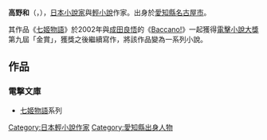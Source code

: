 {{Japanese|japanese= 高野 和|kana= たかの わたる|romaji= Takano Wataru}}
'''高野和'''（{{lang-ja|たかの わたる}}，{{bd|1972年||||G高野}}），[[日本|日本]][[小說家_(職業)|小說家]]與[[輕小說|輕小說]]作家。出身於[[愛知縣|愛知縣]][[名古屋市|名古屋市]]。

其作品《[[七姬物語|七姬物語]]》於2002年與[[成田良悟|成田良悟]]的《[[Baccano!|Baccano!]]》一起獲得[[電擊小說大獎|電擊小說大獎]]第九屆「金賞」，獲獎之後繼續寫作，將該作品變為一系列小說。

==作品==
===電撃文庫===
*[[七姬物語|七姬物語]]系列

{{Japan-writer-stub}}
{{DEFAULTSORT:Takano Wataru}}
[[Category:日本輕小說作家|Category:日本輕小說作家]]
[[Category:愛知縣出身人物|Category:愛知縣出身人物]]